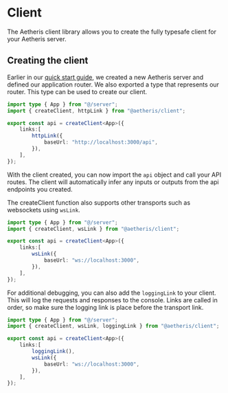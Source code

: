 # Client

The Aetheris client library allows you to create the fully typesafe client for your Aetheris server. 

## Creating the client

Earlier in our [quick start guide](/guide/getting-started), we created a new Aetheris server and defined our application
router. We also exported a type that represents our router. This type can be used to create our client.

```ts filename="src/lib/api.ts" {0-2, 4-11} copy
import type { App } from "@/server";
import { createClient, httpLink } from "@aetheris/client";

export const api = createClient<App>({
    links:[
        httpLink({
            baseUrl: "http://localhost:3000/api",
        }),
    ],
});
```

With the client created, you can now import the `api` object and call your API routes. The client will automatically infer
any inputs or outputs from the api endpoints you created.

The createClient function also supports other transports such as websockets using `wsLink`.

```ts filename="src/lib/api.ts" {2, 4-11} copy
import type { App } from "@/server";
import { createClient, wsLink } from "@aetheris/client";

export const api = createClient<App>({
    links:[
        wsLink({
            baseUrl: "ws://localhost:3000",
        }),
    ],
});
```

For additional debugging, you can also add the `loggingLink` to your client. This will log the requests and responses to the console.
Links are called in order, so make sure the logging link is place before the transport link.

```ts filename="src/lib/api.ts" {2, 6} copy
import type { App } from "@/server";
import { createClient, wsLink, loggingLink } from "@aetheris/client";

export const api = createClient<App>({
    links:[
        loggingLink(),
        wsLink({
            baseUrl: "ws://localhost:3000",
        }),
    ],
});
```